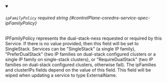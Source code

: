 
<details className="config-field" data-expandable="false" open>
<summary>

###### `ipFamilyPolicy` <span className="config-field-required" data-required="false">required</span> <span className="config-field-type">string</span> <span className="config-field-default"></span> <span className="config-field-enum"></span> {#controlPlane-coredns-service-spec-ipFamilyPolicy}

IPFamilyPolicy represents the dual-stack-ness requested or required by
this Service. If there is no value provided, then this field will be set
to SingleStack. Services can be "SingleStack" (a single IP family),
"PreferDualStack" (two IP families on dual-stack configured clusters or
a single IP family on single-stack clusters), or "RequireDualStack"
(two IP families on dual-stack configured clusters, otherwise fail). The
ipFamilies and clusterIPs fields depend on the value of this field. This
field will be wiped when updating a service to type ExternalName.

</summary>



</details>
